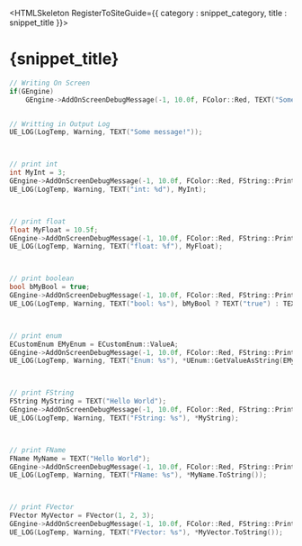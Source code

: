 

<HTMLSkeleton RegisterToSiteGuide={{ category : snippet_category, title : snippet_title }}>

<H1>{snippet_title}</H1>

```cpp
// Writing On Screen
if(GEngine)
    GEngine->AddOnScreenDebugMessage(-1, 10.0f, FColor::Red, TEXT("Some message!"));   


// Writting in Output Log 
UE_LOG(LogTemp, Warning, TEXT("Some message!")); 



// print int
int MyInt = 3;
GEngine->AddOnScreenDebugMessage(-1, 10.0f, FColor::Red, FString::Printf(TEXT("int: %d"), MyInt));
UE_LOG(LogTemp, Warning, TEXT("int: %d"), MyInt);



// print float
float MyFloat = 10.5f;
GEngine->AddOnScreenDebugMessage(-1, 10.0f, FColor::Red, FString::Printf(TEXT("float: %f"), MyFloat));
UE_LOG(LogTemp, Warning, TEXT("float: %f"), MyFloat);



// print boolean
bool bMyBool = true;
GEngine->AddOnScreenDebugMessage(-1, 10.0f, FColor::Red, FString::Printf(TEXT("bool: %s"), bMyBool ? TEXT("true") : TEXT("false")));
UE_LOG(LogTemp, Warning, TEXT("bool: %s"), bMyBool ? TEXT("true") : TEXT("false"));



// print enum
ECustomEnum EMyEnum = ECustomEnum::ValueA;
GEngine->AddOnScreenDebugMessage(-1, 10.0f, FColor::Red, FString::Printf(TEXT("Enum: %s"), *UEnum::GetValueAsString(EMyEnum)));
UE_LOG(LogTemp, Warning, TEXT("Enum: %s"), *UEnum::GetValueAsString(EMyEnum));



// print FString
FString MyString = TEXT("Hello World");
GEngine->AddOnScreenDebugMessage(-1, 10.0f, FColor::Red, FString::Printf(TEXT("FString: %s"), *MyString));
UE_LOG(LogTemp, Warning, TEXT("FString: %s"), *MyString);



// print FName
FName MyName = TEXT("Hello World");
GEngine->AddOnScreenDebugMessage(-1, 10.0f, FColor::Red, FString::Printf(TEXT("FName: %s"), *MyName.ToString()));
UE_LOG(LogTemp, Warning, TEXT("FName: %s"), *MyName.ToString());



// print FVector
FVector MyVector = FVector(1, 2, 3);
GEngine->AddOnScreenDebugMessage(-1, 10.0f, FColor::Red, FString::Printf(TEXT("FVector: %s"), *MyVector.ToString()));
UE_LOG(LogTemp, Warning, TEXT("FVector: %s"), *MyVector.ToString());
```
</HTMLSkeleton>
